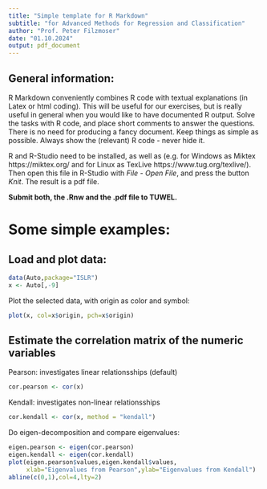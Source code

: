 ```yaml
---
title: "Simple template for R Markdown"
subtitle: "for Advanced Methods for Regression and Classification"
author: "Prof. Peter Filzmoser"
date: "01.10.2024"
output: pdf_document
---
```


## General information:

R Markdown conveniently combines R code with textual explanations (in Latex
or html coding). This will be useful for our exercises, but is really useful 
in general when you would like to have documented R output. 
Solve the tasks with R code, and place short comments to answer the questions. 
There is no need for producing a fancy document. Keep things as simple as possible. 
Always show the (relevant) R code - never hide it.

R and R-Studio need to be installed, as well as \LaTeX
(e.g. for Windows as Miktex https://miktex.org/ and for Linux as TexLive https://www.tug.org/texlive/).
Then open this file in R-Studio with
*File - Open File*, and press the button *Knit*. The result is a pdf file.

**Submit both, the .Rnw and the .pdf file to TUWEL.**

# Some simple examples:

## Load and plot data:

```r
data(Auto,package="ISLR")
x <- Auto[,-9]
```

Plot the selected data, with origin as color and symbol:
```r
plot(x, col=x$origin, pch=x$origin)
```

## Estimate the correlation matrix of the numeric variables

Pearson: investigates linear relationsships (default)
```r
cor.pearson <- cor(x)
```
Kendall: investigates non-linear relationsships
```r
cor.kendall <- cor(x, method = "kendall")
```

Do eigen-decomposition and compare eigenvalues:
```r
eigen.pearson <- eigen(cor.pearson)
eigen.kendall <- eigen(cor.kendall)
plot(eigen.pearson$values,eigen.kendall$values,
     xlab="Eigenvalues from Pearson",ylab="Eigenvalues from Kendall")
abline(c(0,1),col=4,lty=2)
```


</div></pre>